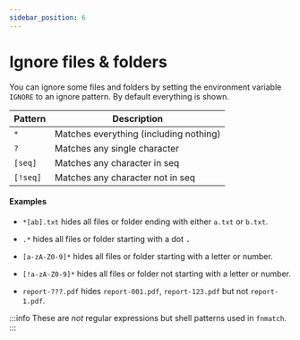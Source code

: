 ```yaml
---
sidebar_position: 6
---
```


# Ignore files & folders

You can ignore some files and folders by setting the environment variable `IGNORE` to an ignore pattern. By default everything is shown.

| Pattern | Description |
|---|---|
| `*` | Matches everything (including nothing) |
| `?` | Matches any single character | 
| `[seq]` | Matches any character in seq | 
| `[!seq]` | Matches any character not in seq | 

#### Examples

- `*[ab].txt` hides all files or folder ending with either `a.txt` or `b.txt`.

- `.*` hides all files or folder starting with a dot <kbd>.</kbd>

- `[a-zA-Z0-9]*` hides all files or folder starting with a letter or number.

- `[!a-zA-Z0-9]*` hides all files or folder not starting with a letter or number.

- `report-???.pdf` hides `report-001.pdf`, `report-123.pdf` but not `report-1.pdf`.

:::info
These are *not* regular expressions but shell patterns used in `fnmatch`.
:::
